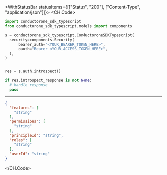 

<WithStatusBar statusItems={[["Status", "200"], ["Content-Type", "application/json"]]}>
  <CH.Code>
  ```python Introspect.py
  import conductorone_sdk_typescript
from conductorone_sdk_typescript.models import components

s = conductorone_sdk_typescript.ConductoroneSDKTypescript(
    security=components.Security(
        bearer_auth="<YOUR_BEARER_TOKEN_HERE>",
        oauth="Bearer <YOUR_ACCESS_TOKEN_HERE>",
    ),
)


res = s.auth.introspect()

if res.introspect_response is not None:
    # handle response
    pass
  ```
  ---

  ```json Example Response
  {
    "features": [
      "string"
    ],
    "permissions": [
      "string"
    ],
    "principleId": "string",
    "roles": [
      "string"
    ],
    "userId": "string"
  }
  ```
  </CH.Code>
</WithStatusBar>

